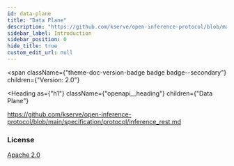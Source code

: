 ```yaml
---
id: data-plane
title: "Data Plane"
description: "https://github.com/kserve/open-inference-protocol/blob/main/specification/protocol/inference_rest.md"
sidebar_label: Introduction
sidebar_position: 0
hide_title: true
custom_edit_url: null
---
```



<span
  className={"theme-doc-version-badge badge badge--secondary"}
  children={"Version: 2.0"}
>
</span>

<Heading
  as={"h1"}
  className={"openapi__heading"}
  children={"Data Plane"}
>
</Heading>



https://github.com/kserve/open-inference-protocol/blob/main/specification/protocol/inference_rest.md

<div
  style={{"marginBottom":"var(--ifm-paragraph-margin-bottom)"}}
>
  <h3
    style={{"marginBottom":"0.25rem"}}
  >
    License
  </h3><a
    href={"https://www.apache.org/licenses/LICENSE-2.0"}
  >
    Apache 2.0
  </a>
</div>
      